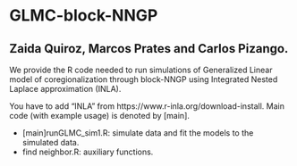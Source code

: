 # GLMC-block-NNGP 

## Zaida Quiroz, Marcos Prates and Carlos Pizango.

We provide the R code needed to run  simulations of Generalized Linear model of coregionalization through block-NNGP using Integrated Nested Laplace approximation (INLA). 

You have to add "INLA"  from https://www.r-inla.org/download-install.  Main code (with example usage) is denoted by [main]. 


- [main]runGLMC_sim1.R: simulate  data and fit the  models to the simulated data.
- find neighbor.R:  auxiliary functions.
